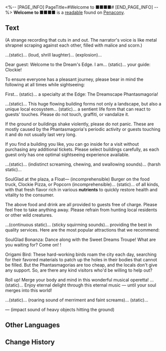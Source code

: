 <%-- [PAGE_INFO]
PageTitle=#Welcome to ■■■■#
[END_PAGE_INFO] --%>
{{Readable Infobox
|id           = 290
|partIds      = 190543
|title        = 
|image        = Item Penacony Readable 2.png
|world        = Penacony
|parts        = 1
|author       = <!--to be added-->
|description  = A weird voicetape. A terrifying nightmare.
|part1        = Welcome to ■■■■
|source1      = {{cx|Source missing}}
|characters   = 
|factions     = 
}}
'''Welcome to ■■■■''' is a [[readable]] found on [[Penacony]].
<!--
==Location==
{{Map Embed|<map name>|<marker id>}}
-->
==Text==
(A strange recording that cuts in and out. The narrator's voice is like metal shrapnel scraping against each other, filled with malice and scorn.)

...(static)... (loud, shrill laughter)... (explosion)...

Dear guest: Welcome to the Dream's Edge. I am... (static)... your guide: Clockie!

To ensure everyone has a pleasant journey, please bear in mind the following at all times while sightseeing:

First... (static)... a specialty at the Edge: The Dreamscape Phantasmagoria!

...(static)... This huge flowing building forms not only a landscape, but also a unique local ecosystem... (static)... a sentient life form that can react to guests' touches. Please do not touch, graffiti, or vandalize it.

If the ground or buildings shake violently, please do not panic. These are mostly caused by the Phantasmagoria's periodic activity or guests touching it and do not usually last very long.

If you find a building you like, you can go inside for a visit without purchasing any additional tickets. Please select buildings carefully, as each guest only has one optimal sightseeing experience available.

...(static)... (indistinct screaming, chewing, and swallowing sounds)... (harsh static)...

SoulGlad at the plaza, a Float&mdash; (incomprehensible) Burger on the food truck, Clockie Pizza, or Popcorn (incomprehensible)... (static)... of all kinds, with that fresh flavor rich in various '''nutrients''' to quickly restore health and vitality to the consumer.

The above food and drink are all provided to guests free of charge. Please feel free to take anything away. Please refrain from hunting local residents or other wild creatures.

...(continuous static)... (sticky squirming sounds)... providing the best in quality services. Here are the most popular attractions that we recommend:

SoulGlad Bonanza: Dance along with the Sweet Dreams Troupe! What are you waiting for? Come on! {{Color|h|nobold=1|Open up your mind, release your pressure, and shed some of your blood}}!

Origami Bird: These hard-working birds roam the city each day, searching for their favored materials to patch up the holes in their bodies that cannot be filled. But the Phantasmagorias are too cheap, and the locals don't give any support. So, are there any kind visitors who'd be willing to help out?

Roll up! Merge your body and mind in this wonderful musical operetta! {{Color|fire|nobold=1|Swing freely with the strings, pop up and down with the brass piston, or feel the rhythm of the keyboard and drums being hit}}... (static)... Enjoy eternal delight through this eternal music &mdash; until your soul merges into this world!

...(static)... (roaring sound of merriment and faint screams)... (static)...

&mdash; (impact sound of heavy objects hitting the ground)

<!--
==Trivia==
* 
-->
==Other Languages==
{{Other Languages
|en   = Welcome to ■■■■
|zhs  = 欢迎来到■■■■
|zht  = 歡迎來到■■■■
|ja   = ようこそ■■■■へ
|ko   = ■■■■에 오신 걸 환영합니다
|es   = Bienvenido a ■■■■
|fr   = Bienvenue à ■■■■
|ru   = Добро пожаловать на ■■■■
|th   = ยินดีต้อนรับสู่■■■■
|vi   = Chào Mừng Đến Với ■■■■
|de   = Willkommen zu ■■■■
|id   = Selamat Datang di ■■■■!
|pt   = Boas-vindas a ■■■■
}}

==Change History==
{{Change History|2.0}}